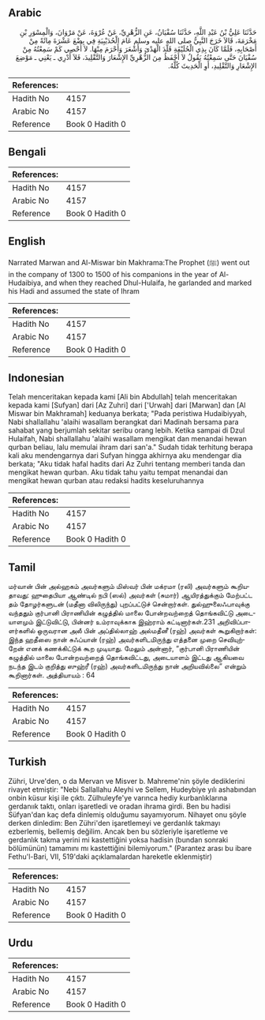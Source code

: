 ## Arabic


<div dir="rtl" lang="ar" style={{fontSize:'larger',backgroundColor:'#f8f9fa',padding:20}}>
حَدَّثَنَا عَلِيُّ بْنُ عَبْدِ اللَّهِ، حَدَّثَنَا سُفْيَانُ، عَنِ الزُّهْرِيِّ، عَنْ عُرْوَةَ، عَنْ مَرْوَانَ، وَالْمِسْوَرِ بْنِ مَخْرَمَةَ، قَالاَ خَرَجَ النَّبِيُّ صلى الله عليه وسلم عَامَ الْحُدَيْبِيَةِ فِي بِضْعَ عَشْرَةَ مِائَةً مِنْ أَصْحَابِهِ، فَلَمَّا كَانَ بِذِي الْحُلَيْفَةِ قَلَّدَ الْهَدْىَ وَأَشْعَرَ وَأَحْرَمَ مِنْهَا‏.‏ لاَ أُحْصِي كَمْ سَمِعْتُهُ مِنْ سُفْيَانَ حَتَّى سَمِعْتُهُ يَقُولُ لاَ أَحْفَظُ مِنَ الزُّهْرِيِّ الإِشْعَارَ وَالتَّقْلِيدَ، فَلاَ أَدْرِي ـ يَعْنِي ـ مَوْضِعَ الإِشْعَارِ وَالتَّقْلِيدِ، أَوِ الْحَدِيثَ كُلَّهُ‏.‏
</div>
<div style={{backgroundColor:'#f8f9fa',padding:20, marginBottom: 10}}><table> <thead> <tr> <th>References:</th> <th></th> </tr> </thead> <tbody><tr><td>Hadith No</td><td>4157</td></tr><tr><td>Arabic No</td><td>4157</td></tr><tr><td>Reference</td><td>Book 0 Hadith 0</td></tr></tbody></table></div>

## Bengali


<div dir="ltr" lang="bn" style={{fontSize:'larger',backgroundColor:'#f8f9fa',padding:20}}>

</div>
<div style={{backgroundColor:'#f8f9fa',padding:20, marginBottom: 10}}><table> <thead> <tr> <th>References:</th> <th></th> </tr> </thead> <tbody><tr><td>Hadith No</td><td>4157</td></tr><tr><td>Arabic No</td><td>4157</td></tr><tr><td>Reference</td><td>Book 0 Hadith 0</td></tr></tbody></table></div>

## English


<div dir="ltr" lang="en" style={{fontSize:'larger',backgroundColor:'#f8f9fa',padding:20}}>
Narrated Marwan and Al-Miswar bin Makhrama:The Prophet (ﷺ) went out in the company of 1300 to 1500 of his companions in the year of Al-Hudaibiya, and when they reached Dhul-Hulaifa, he garlanded and marked his Hadi and assumed the state of Ihram
</div>
<div style={{backgroundColor:'#f8f9fa',padding:20, marginBottom: 10}}><table> <thead> <tr> <th>References:</th> <th></th> </tr> </thead> <tbody><tr><td>Hadith No</td><td>4157</td></tr><tr><td>Arabic No</td><td>4157</td></tr><tr><td>Reference</td><td>Book 0 Hadith 0</td></tr></tbody></table></div>

## Indonesian


<div dir="ltr" lang="id" style={{fontSize:'larger',backgroundColor:'#f8f9fa',padding:20}}>
Telah menceritakan kepada kami [Ali bin Abdullah] telah menceritakan kepada kami [Sufyan] dari [Az Zuhri] dari ['Urwah] dari [Marwan] dan [Al Miswar bin Makhramah] keduanya berkata; "Pada peristiwa Hudaibiyyah, Nabi shallallahu 'alaihi wasallam berangkat dari Madinah bersama para sahabat yang berjumlah sekitar seribu orang lebih. Ketika sampai di Dzul Hulaifah, Nabi shallallahu 'alaihi wasallam mengikat dan menandai hewan qurban beliau, lalu memulai ihram dari san'a." Sudah tidak terhitung berapa kali aku mendengarnya dari Sufyan hingga akhirnya aku mendengar dia berkata; "Aku tidak hafal hadits dari Az Zuhri tentang memberi tanda dan mengikat hewan qurban. Aku tidak tahu yaitu tempat menandai dan mengikat hewan qurban atau redaksi hadits keseluruhannya
</div>
<div style={{backgroundColor:'#f8f9fa',padding:20, marginBottom: 10}}><table> <thead> <tr> <th>References:</th> <th></th> </tr> </thead> <tbody><tr><td>Hadith No</td><td>4157</td></tr><tr><td>Arabic No</td><td>4157</td></tr><tr><td>Reference</td><td>Book 0 Hadith 0</td></tr></tbody></table></div>

## Tamil


<div dir="ltr" lang="ta" style={{fontSize:'larger',backgroundColor:'#f8f9fa',padding:20}}>
மர்வான் பின் அல்ஹகம் அவர்களும் மிஸ்வர் பின் மக்ரமா (ரலி) அவர்களும் கூறியதாவது: ஹுதைபியா ஆண்டில் நபி (ஸல்) அவர்கள் (சுமார்) ஆயிரத்துக்கும் மேற்பட்ட தம் தோழர்களுடன் (மதீனா விலிருந்து) புறப்பட்டுச் சென்றார்கள். துல்ஹுலைஃபாவுக்கு வந்ததும் குர்பானி பிராணியின் கழுத்தில் மாலை போன்றவற்றைத் தொங்கவிட்டு அடையாளமும் இட்டுவிட்டு, பின்னர் உம்ராவுக்காக இஹ்ராம் கட்டினார்கள்.231 அறிவிப்பாளர்களில் ஒருவரான அலீ பின் அப்தில்லாஹ் அல்மதீனீ (ரஹ்) அவர்கள் கூறுகிறார்கள்: இந்த ஹதீஸை நான் சுஃப்யான் (ரஹ்) அவர்களிடமிருந்து எத்தனை முறை செவியுற்றேன் எனக் கணக்கிட்டுக் கூற முடியாது. மேலும் அன்னார், “குர்பானி பிராணியின் கழுத்தில் மாலை போன்றவற்றைத் தொங்கவிட்டது, அடையாளம் இட்டது ஆகியவை நடந்த இடம் குறித்து ஸுஹ்ரீ (ரஹ்) அவர்களிடமிருந்து நான் அறியவில்லை” என்றும் கூறினார்கள். அத்தியாயம் : 64
</div>
<div style={{backgroundColor:'#f8f9fa',padding:20, marginBottom: 10}}><table> <thead> <tr> <th>References:</th> <th></th> </tr> </thead> <tbody><tr><td>Hadith No</td><td>4157</td></tr><tr><td>Arabic No</td><td>4157</td></tr><tr><td>Reference</td><td>Book 0 Hadith 0</td></tr></tbody></table></div>

## Turkish


<div dir="ltr" lang="tr" style={{fontSize:'larger',backgroundColor:'#f8f9fa',padding:20}}>
Zühri, Urve'den, o da Mervan ve Misver b. Mahreme'nin şöyle dediklerini rivayet etmiştir: "Nebi Sallallahu Aleyhi ve Sellem, Hudeybiye yılı ashabından onbin küsur kişi ile çıktı. Zülhuleyfe'ye varınca hediy kurbanlıklarına gerdanıık taktı, onları işaretledi ve oradan ihrama girdi. Ben bu hadisi Süfyan'dan kaç defa dinlemiş olduğumu sayamıyorum. Nihayet onu şöyle derken dinledim: Ben Zühri'den işaretlemeyi ve gerdanlık takmayı ezberlemiş, bellemiş değilim. Ancak ben bu sözleriyle işaretleme ve gerdanlık takma yerini mi kastettiğini yoksa hadisin (bundan sonraki bölümünün) tamamını mı kastettiğini bilemiyorum." (Parantez arası bu ibare Fethu'l-Bari, VII, 519'daki açıklamalardan hareketle eklenmiştir)
</div>
<div style={{backgroundColor:'#f8f9fa',padding:20, marginBottom: 10}}><table> <thead> <tr> <th>References:</th> <th></th> </tr> </thead> <tbody><tr><td>Hadith No</td><td>4157</td></tr><tr><td>Arabic No</td><td>4157</td></tr><tr><td>Reference</td><td>Book 0 Hadith 0</td></tr></tbody></table></div>

## Urdu


<div dir="rtl" lang="ur" style={{fontSize:'larger',backgroundColor:'#f8f9fa',padding:20}}>

</div>
<div style={{backgroundColor:'#f8f9fa',padding:20, marginBottom: 10}}><table> <thead> <tr> <th>References:</th> <th></th> </tr> </thead> <tbody><tr><td>Hadith No</td><td>4157</td></tr><tr><td>Arabic No</td><td>4157</td></tr><tr><td>Reference</td><td>Book 0 Hadith 0</td></tr></tbody></table></div>